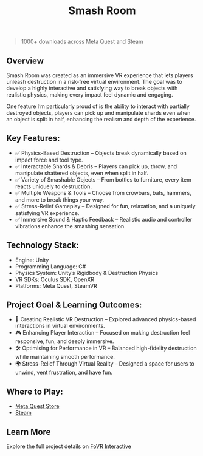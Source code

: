 ﻿---
title: Smash Room
publishDate: 2023-04-08 00:00:00
img: /assets/smash-room.jpg
img_alt: Looking at a laptop while holding a crowbar.
description: |
  A fully interactive VR destruction simulator built in Unity, designed for realistic physics-driven interactions, immersive object fragmentation, and stress-relieving gameplay.
tags:
  - VR
  - Experience
  - Immersion
---


> 1000+ downloads across Meta Quest and Steam

## Overview

Smash Room was created as an immersive VR experience that lets players unleash destruction in a risk-free virtual environment. The goal was to develop a highly interactive and satisfying way to break objects with realistic physics, making every impact feel dynamic and engaging.

One feature I’m particularly proud of is the ability to interact with partially destroyed objects, players can pick up and manipulate shards even when an object is split in half, enhancing the realism and depth of the experience.

<YouTube id="g15U5av2PVY" />

## Key Features:
- ✅ Physics-Based Destruction – Objects break dynamically based on impact force and tool type.
- ✅ Interactable Shards & Debris – Players can pick up, throw, and manipulate shattered objects, even when split in half.
- ✅ Variety of Smashable Objects – From bottles to furniture, every item reacts uniquely to destruction.
- ✅ Multiple Weapons & Tools – Choose from crowbars, bats, hammers, and more to break things your way.
- ✅ Stress-Relief Gameplay – Designed for fun, relaxation, and a uniquely satisfying VR experience.
- ✅ Immersive Sound & Haptic Feedback – Realistic audio and controller vibrations enhance the smashing sensation.

## Technology Stack:
- Engine: Unity
- Programming Language: C#
- Physics System: Unity’s Rigidbody & Destruction Physics
- VR SDKs: Oculus SDK, OpenXR
- Platforms: Meta Quest, SteamVR

## Project Goal & Learning Outcomes:
- 🚀 Creating Realistic VR Destruction – Explored advanced physics-based interactions in virtual environments.
- 🎮 Enhancing Player Interaction – Focused on making destruction feel responsive, fun, and deeply immersive.
- 🛠 Optimising for Performance in VR – Balanced high-fidelity destruction while maintaining smooth performance.
- 🌍 Stress-Relief Through Virtual Reality – Designed a space for users to unwind, vent frustration, and have fun.

## Where to Play:
- [Meta Quest Store](https://www.meta.com/experiences/5525534314159952/)
- [Steam](https://store.steampowered.com/app/2370100/Smash_Room/)

## Learn More
Explore the full project details on [FoVR Interactive](https://fovrinteractive.net/projects/smash-room/)